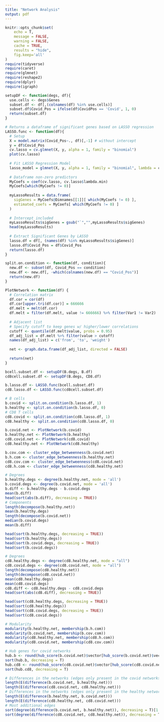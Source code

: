 ```yaml
---
title: "Network Analysis"
output: pdf
---
```


```r
knitr::opts_chunk$set(
	echo = T,
	message = FALSE,
	warning = FALSE,
	cache = TRUE,
	results = "hide",
	fig.keep='all'
)
require(tidyverse)
require(caret)
require(glmnet)
require(reshape2)
require(dplyr)
require(igraph)
```

```r
setupDF <- function(degs, df){
  use.cells <- degs$Genes
  subset.df <- df[,(colnames(df) %in% use.cells)]
  subset.df$Covid_Pos = ifelse(df$CovidPos == 'Covid', 1, 0) 
  return(subset.df)
}
```

```r
# Returns a dataframe of significant genes based on LASSO regression
LASSO.func <- function(df){
  # Setup
  X = model.matrix(Covid_Pos~., df)[,-1] # without intercept
  y = df$Covid_Pos
  cv.lasso = cv.glmnet(X, y, alpha = 1, family = "binomial")
  plot(cv.lasso)
  
  # Fit LASSO Regression Model
  lasso_model = glmnet(X, y, alpha = 1, family = "binomial", lambda = cv.lasso$lambda.min)
  
  # Dataframe non-zero predictors
  MyCoefs = coef(cv.lasso, cv.lasso$lambda.min)
  MyCoefs[which(MyCoefs != 0)]
  
  myLassoResults = data.frame(
    sigGenes = MyCoefs@Dimnames[[1]][ which(MyCoefs != 0) ],
    estimated_coefs = MyCoefs[ which(MyCoefs != 0) ]
  )
  
  # Intercept included
  myLassoResults$sigGenes = gsub("`","",myLassoResults$sigGenes)
  head(myLassoResults)
  
  # Extract Significant Genes by LASSO
  lasso.df = df[, (names(df) %in% myLassoResults$sigGenes)]
  lasso.df$Covid_Pos = df$Covid_Pos
  return(lasso.df)
}
```

```r
split.on.condition <- function(df, condition){
  new.df <- subset(df, Covid_Pos == condition)
  new.df <- new.df[, -which(colnames(new.df) == "Covid_Pos")]
  return(new.df)
}
```

```r
PlotNetwork <- function(df) {
  # Correlation matrix
  df.cor = cor(df)
  df.cor[upper.tri(df.cor)] = 666666
  df.melt = melt(df.cor)
  df.melt = filter(df.melt, value != 666666) %>% filter(Var1 != Var2)
  
  # Adjacent list
  # Specify cutoff to keep genes w/ higher/lower correlations
  cutoff <- quantile(df.melt$value, probs = 0.95)
  df_adj_list = df.melt %>% filter(value > cutoff)
  names(df_adj_list) = c('from', 'to', 'weight')
  
  net <- graph.data.frame(df_adj_list, directed = FALSE)
  
  return(net)
}
```

```r
bcell.subset.df <- setupDF(B.degs, B.df)
cd8cell.subset.df <- setupDF(B.degs, CD8.df)
```

```r
b.lasso.df <- LASSO.func(bcell.subset.df)
cd8.lasso.df <- LASSO.func(cd8cell.subset.df)
```

```r
# B cells
b.covid <- split.on.condition(b.lasso.df, 1)
b.healthy <- split.on.condition(b.lasso.df, 0)
# CD8 T cells
cd8.covid <- split.on.condition(cd8.lasso.df, 1)
cd8.healthy <- split.on.condition(cd8.lasso.df, 0)
```

```r
b.covid.net <- PlotNetwork(b.covid)
b.healthy.net <- PlotNetwork(b.healthy)
cd8.covid.net <- PlotNetwork(cd8.covid)
cd8.healthy.net <- PlotNetwork(cd8.healthy)
```

```r
b.cov.com <- cluster_edge_betweenness(b.covid.net)
b.h.com <- cluster_edge_betweenness(b.healthy.net)
cd8.cov.com <- cluster_edge_betweenness(cd8.covid.net)
cd8.h.com <- cluster_edge_betweenness(cd8.healthy.net)
```

```r
# Degrees
b.healthy.degs <- degree(b.healthy.net, mode = 'all')
b.covid.degs <- degree(b.covid.net, mode = 'all')
b.diff <- b.healthy.degs - b.covid.degs
mean(b.diff)
head(sort(abs(b.diff), decreasing = TRUE))
# Components
length(decompose(b.healthy.net))
mean(b.healthy.degs)
length(decompose(b.covid.net))
median(b.covid.degs)
mean(b.diff)
```

```r
head(sort(b.healthy.degs, decreasing = TRUE))
head(sort(b.healthy.degs))
head(sort(b.covid.degs, decreasing = TRUE))
head(sort(b.covid.degs))
```

```r
# Degrees
cd8.healthy.degs <- degree(cd8.healthy.net, mode = "all")
cd8.covid.degs <- degree(cd8.covid.net, mode = "all")
length(decompose(cd8.healthy.net))
length(decompose(cd8.covid.net))
mean(cd8.healthy.degs)
mean(cd8.covid.degs)
cd8.diff <- cd8.healthy.degs - cd8.covid.degs
head(sort(abs(cd8.diff), decreasing = TRUE))
```

```r
head(sort(cd8.healthy.degs, decreasing = TRUE))
head(sort(cd8.healthy.degs))
head(sort(cd8.covid.degs, decreasing = TRUE))
head(sort(cd8.covid.degs))
```

```r
# Modularity
modularity(b.healthy.net, membership(b.h.com))
modularity(b.covid.net, membership(b.cov.com))
modularity(cd8.healthy.net, membership(cd8.h.com))
modularity(cd8.covid.net, membership(cd8.cov.com))
```

```r
# Hub genes for covid networks
hub.b <- round(hub_score(b.covid.net)$vector[hub_score(b.covid.net)$vector > 0.5], 2)
sort(hub.b, decreasing = T)
hub.cd8 <- round(hub_score(cd8.covid.net)$vector[hub_score(cd8.covid.net)$vector > 0.5], 2)
sort(hub.cd8, decreasing = T)
```

```r
# Differences in the networks (edges only present in the covid networks)
length(E(difference(b.covid.net, b.healthy.net)))
length(E(difference(cd8.covid.net, cd8.healthy.net)))
# Differences in the networks (edges only present in the healthy networks)
length(E(difference(b.healthy.net, b.covid.net)))
length(E(difference(cd8.healthy.net, cd8.covid.net)))
# Most additional edges
sort(degree(difference(b.covid.net, b.healthy.net)), decreasing = T)[1:5]
sort(degree(difference(cd8.covid.net, cd8.healthy.net)), decreasing = T)[1:5]
```
